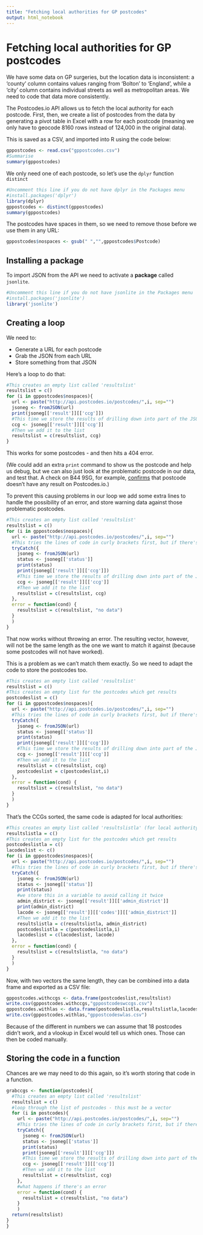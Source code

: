```yaml
---
title: "Fetching local authorities for GP postcodes"
output: html_notebook
---
```


# Fetching local authorities for GP postcodes

We have some data on GP surgeries, but the location data is inconsistent: a 'county' column contains values ranging from 'Bolton' to 'England', while a 'city' column contains individual streets as well as metropolitan areas. We need to code that data more consistently.

The Postcodes.io API allows us to fetch the local authority for each postcode. First, then, we create a list of postcodes from the data by generating a pivot table in Excel with a row for each postcode (meaning we only have to geocode 8160 rows instead of 124,000 in the original data). 

This is saved as a CSV, and imported into R using the code below:

```r
gppostcodes <- read.csv("gppostcodes.csv")
#Summarise
summary(gppostcodes)
```

We only need one of each postcode, so let's use the `dplyr` function `distinct`

```r
#Uncomment this line if you do not have dplyr in the Packages menu
#install.packages('dplyr')
library(dplyr)
gppostcodes <- distinct(gppostcodes)
summary(gppostcodes)
```


The postcodes have spaces in them, so we need to remove those before we use them in any URL:

```r
gppostcodes$nospaces <- gsub(" ","",gppostcodes$Postcode)
```


## Installing a package

To import JSON from the API we need to activate a **package** called `jsonlite`. 

```r
#Uncomment this line if you do not have jsonlite in the Packages menu
#install.packages('jsonlite')
library('jsonlite')
```

## Creating a loop

We need to:

* Generate a URL for each postcode
* Grab the JSON from each URL
* Store something from that JSON

Here's a loop to do that:

```r
#This creates an empty list called 'resultslist'
resultslist = c()
for (i in gppostcodes$nospaces){
  url <- paste("http://api.postcodes.io/postcodes/",i, sep="")
  jsoneg <- fromJSON(url)
  print(jsoneg[['result']][['ccg']])
  #This time we store the results of drilling down into part of the JSON
  ccg <- jsoneg[['result']][['ccg']]
  #Then we add it to the list
  resultslist = c(resultslist, ccg)
}
```

This works for some postcodes - and then hits a 404 error. 

(We could add an extra `print` command to show us the postcode and help us debug, but we can also just look at the problematic postcode in our data, and test that. A check on B44 9SG, for example, [confirms](http://api.postcodes.io/postcodes/B449SG) that postcode doesn't have any result on Postcodes.io.)

To prevent this causing problems in our loop we add some extra lines to handle the possibility of an error, and store warning data against those problematic postcodes.

```r
#This creates an empty list called 'resultslist'
resultslist = c()
for (i in gppostcodes$nospaces){
  url <- paste("http://api.postcodes.io/postcodes/",i, sep="")
  #This tries the lines of code in curly brackets first, but if there's an error, it moves on to the error = part after the comma
  tryCatch({
    jsoneg <- fromJSON(url)
    status <- jsoneg[['status']]
    print(status)
    print(jsoneg[['result']][['ccg']])
    #This time we store the results of drilling down into part of the JSON
    ccg <- jsoneg[['result']][['ccg']]
    #Then we add it to the list
    resultslist = c(resultslist, ccg)
  },
  error = function(cond) {
    resultslist = c(resultslist, "no data")
  }
  )
}
```

That now works without throwing an error. The resulting vector, however, will not be the same length as the one we want to match it against (because some postcodes will not have worked). 

This is a problem as we can't match them exactly. So we need to adapt the code to store the postcodes too.

```r

#This creates an empty list called 'resultslist'
resultslist = c()
#This creates an empty list for the postcodes which get results
postcodeslist = c()
for (i in gppostcodes$nospaces){
  url <- paste("http://api.postcodes.io/postcodes/",i, sep="")
  #This tries the lines of code in curly brackets first, but if there's an error, it moves on to the error = part after the comma
  tryCatch({
    jsoneg <- fromJSON(url)
    status <- jsoneg[['status']]
    print(status)
    print(jsoneg[['result']][['ccg']])
    #This time we store the results of drilling down into part of the JSON
    ccg <- jsoneg[['result']][['ccg']]
    #Then we add it to the list
    resultslist = c(resultslist, ccg)
    postcodeslist = c(postcodeslist,i)
  },
  error = function(cond) {
    resultslist = c(resultslist, "no data")
  }
  )
}
```

That's the CCGs sorted, the same code is adapted for local authorities:

```r
#This creates an empty list called 'resultslistla' (for local authority)
resultslistla = c()
#This creates an empty list for the postcodes which get results
postcodeslistla = c()
lacodeslist <- c()
for (i in gppostcodes$nospaces){
  url <- paste("http://api.postcodes.io/postcodes/",i, sep="")
  #This tries the lines of code in curly brackets first, but if there's an error, it moves on to the error = part after the comma
  tryCatch({
    jsoneg <- fromJSON(url)
    status <- jsoneg[['status']]
    print(status)
    #we store this in a variable to avoid calling it twice
    admin_district <- jsoneg[['result']][['admin_district']]
    print(admin_district)
    lacode <- jsoneg[['result']][['codes']][['admin_district']]
    #Then we add it to the list
    resultslistla = c(resultslistla, admin_district)
    postcodeslistla = c(postcodeslistla,i)
    lacodeslist = c(lacodeslist, lacode)
  },
  error = function(cond) {
    resultslist = c(resultslistla, "no data")
  }
  )
}
```


Now, with two vectors the same length, they can be combined into a data frame and exported as a CSV file:

```r
gppostcodes.withccgs <- data.frame(postcodeslist,resultslist)
write.csv(gppostcodes.withccgs,"gppostcodeswccgs.csv")
gppostcodes.withlas <- data.frame(postcodeslistla,resultslistla,lacodeslist)
write.csv(gppostcodes.withlas,"gppostcodeswlas.csv")
```


Because of the different in numbers we can assume that 18 postcodes didn't work, and a vlookup in Excel would tell us which ones. Those can then be coded manually.


## Storing the code in a function 

Chances are we may need to do this again, so it's worth storing that code in a function.

```r
grabccgs <- function(postcodes){
  #This creates an empty list called 'resultslist'
  resultslist = c()
  #loop through the list of postcodes - this must be a vector
  for (i in postcodes){
    url <- paste("http://api.postcodes.io/postcodes/",i, sep="")
    #This tries the lines of code in curly brackets first, but if there's an error, it moves on to the error = part after the comma
    tryCatch({
      jsoneg <- fromJSON(url)
      status <- jsoneg[['status']]
      print(status)
      print(jsoneg[['result']][['ccg']])
      #This time we store the results of drilling down into part of the JSON
      ccg <- jsoneg[['result']][['ccg']]
      #Then we add it to the list
      resultslist = c(resultslist, ccg)
    },
    #what happens if there's an error
    error = function(cond) {
      resultslist = c(resultslist, "no data")
    }
    )
  return(resultslist)
}
}
```


